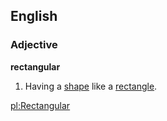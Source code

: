 ==English==

===Adjective===
'''rectangular'''
# Having a [[shape]] like a [[rectangle]].

[[pl:Rectangular]]